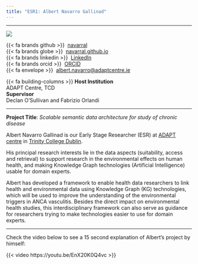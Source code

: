 ```yaml
---
title: "ESR1: Albert Navarro Gallinad"
---
```


---

:::{layout="[30, 60, 50]" .profile-text}

![](../assets/esr_pictures/albert_square.png){.img-profile}

{{< fa brands github >}} \ [navarral](https://github.com/navarral)<br>
{{< fa brands globe >}} \ [navarral.github.io](https://navarral.github.io/)<br>
{{< fa brands linkedin >}}\  [LinkedIn](https://www.linkedin.com/in/albert-navarro-gallinad/)<br>
{{< fa brands orcid >}} \ [ORCID](https://orcid.org/0000-0002-2336-753X)<br>
{{< fa envelope >}} \ [albert.navarro@adaptcentre.ie](mailto:albert.navarro@adaptcentre.ie)

{{< fa building-columns >}} **Host Institution** <br> ADAPT Centre, TCD <br>
**Supervisor** <br> Declan O'Sullivan and Fabrizio Orlandi<br>

:::

---

**Project Title**: *Scalable semantic data architecture for study of chronic disease*

Albert Navarro Gallinad is our Early Stage Researcher (ESR) at [ADAPT centre](https://www.adaptcentre.ie/) in [Trinity College Dublin](https://www.tcd.ie/). 

His principal research interests lie in the data aspects (suitability, access and retrieval) to support research in the environmental effects on human health, and making Knowledge Graph technologies (Artificial Intelligence) usable for domain experts.

Albert has developed a framework to enable health data researchers to link health and environmental data using Knowledge Graph (KG) technologies, which will be used to improve the understanding of the environmental triggers in ANCA vasculitis. Besides the direct impact on environmental health studies, this interdisciplinary framework can also serve as guidance for researchers trying to make technologies easier to use for domain experts.

---

Check the video below to see a 15 second explanation of Albert's project by himself:

{{< video https://youtu.be/EnX20K0Q4vc >}}
